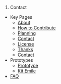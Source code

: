 # Contact

* Key Pages
** [[About]]
** [[How to Contribute]]
** [[Planning]]
** [[Contact]]
** [[Licence_echopen | License]]
** [[Thanks]]
** [[Contact]]
*Prototypes
**[[Prototype]]
**[[:Category:Emile|Kit Emile]]
*[[FAQ]]